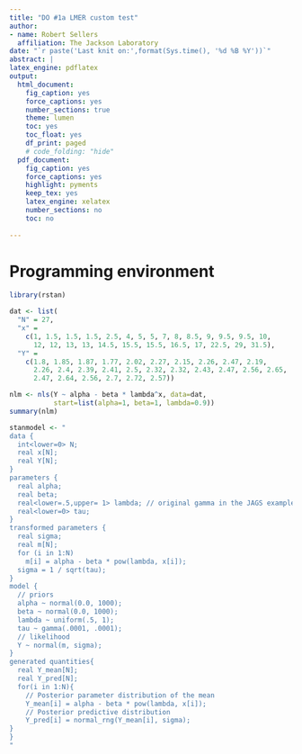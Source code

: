 ```yaml
---
title: "DO #1a LMER custom test"
author:
- name: Robert Sellers
  affiliation: The Jackson Laboratory
date: "`r paste('Last knit on:',format(Sys.time(), '%d %B %Y'))`"
abstract: |
latex_engine: pdflatex
output:
  html_document:
    fig_caption: yes
    force_captions: yes
    number_sections: true
    theme: lumen
    toc: yes
    toc_float: yes
    df_print: paged
    # code_folding: "hide"
  pdf_document:
    fig_caption: yes
    force_captions: yes
    highlight: pyments
    keep_tex: yes
    latex_engine: xelatex
    number_sections: no
    toc: no
    
---
```


# Programming environment

```r
library(rstan)

dat <- list(
  "N" = 27,  
  "x" =
    c(1, 1.5, 1.5, 1.5, 2.5, 4, 5, 5, 7, 8, 8.5, 9, 9.5, 9.5, 10, 
      12, 12, 13, 13, 14.5, 15.5, 15.5, 16.5, 17, 22.5, 29, 31.5),
  "Y" =
    c(1.8, 1.85, 1.87, 1.77, 2.02, 2.27, 2.15, 2.26, 2.47, 2.19, 
      2.26, 2.4, 2.39, 2.41, 2.5, 2.32, 2.32, 2.43, 2.47, 2.56, 2.65, 
      2.47, 2.64, 2.56, 2.7, 2.72, 2.57))

nlm <- nls(Y ~ alpha - beta * lambda^x, data=dat,
           start=list(alpha=1, beta=1, lambda=0.9))
summary(nlm)
```

```r
stanmodel <- "
data {
  int<lower=0> N; 
  real x[N]; 
  real Y[N]; 
} 
parameters {
  real alpha; 
  real beta;  
  real<lower=.5,upper= 1> lambda; // original gamma in the JAGS example  
  real<lower=0> tau; 
} 
transformed parameters {
  real sigma; 
  real m[N];
  for (i in 1:N) 
    m[i] = alpha - beta * pow(lambda, x[i]);
  sigma = 1 / sqrt(tau); 
} 
model {
  // priors
  alpha ~ normal(0.0, 1000); 
  beta ~ normal(0.0, 1000); 
  lambda ~ uniform(.5, 1); 
  tau ~ gamma(.0001, .0001); 
  // likelihood
  Y ~ normal(m, sigma);   
}
generated quantities{
  real Y_mean[N]; 
  real Y_pred[N]; 
  for(i in 1:N){
    // Posterior parameter distribution of the mean
    Y_mean[i] = alpha - beta * pow(lambda, x[i]);
    // Posterior predictive distribution
    Y_pred[i] = normal_rng(Y_mean[i], sigma);   
}
}
"
```

```r


```